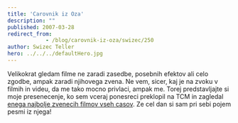 ```yaml
---
title: 'Carovnik iz Oza'
description: ""
published: 2007-03-28
redirect_from: 
            - /blog/carovnik-iz-oza/swizec/250
author: Swizec Teller
hero: ../../../defaultHero.jpg
---
```

Velikokrat gledam filme ne zaradi zasedbe, posebnih efektov ali celo zgodbe, ampak zaradi njihovega zvena. Ne vem, sicer, kaj je na zvoku v filmih in videu, da me tako mocno privlaci, ampak me. Torej predstavljajte si moje presenecenje, ko sem vceraj ponesreci preklopil na TCM in zagledal [enega najbolje zvenecih filmov vseh casov](http://en.wikipedia.org/wiki/The_Wizard_of_Oz_(1939_film)). Ze cel dan si sam pri sebi pojem pesmi iz njega!